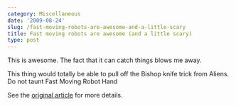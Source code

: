 ```yaml
---
category: Miscellaneous
date: '2009-08-24'
slug: /fast-moving-robots-are-awesome-and-a-little-scary
title: Fast moving robots are awesome (and a little scary)
type: post
---
```



This is awesome. The fact that it can catch things blows me away.

This thing would totally be able to pull off the Bishop knife trick
from Aliens. Do not taunt Fast Moving Robot Hand

See the
[original article](http://www.hizook.com/blog/2009/08/03/high-speed-robot-hand-demonstrates-dexterity-and-skillful-manipulation)
for more details.